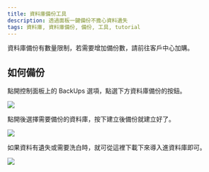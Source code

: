 ```yaml
---
title: 資料庫備份工具
description: 透過面板一鍵備份不擔心資料遺失
tags: 資料庫, 資料庫備份, 備份, 工具, tutorial
---
```


<Callout title="重要提醒" type="info">資料庫備份有數量限制，若需要增加備份數，請前往客戶中心加購。</Callout>

## 如何備份
點開控制面板上的 BackUps 選項，點選下方資料庫備份的按鈕。

<img src="https://cdn-r2.curshosting.net/open_dbbackup.webp" />

點開後選擇需要備份的資料庫，按下建立後備份就建立好了。

<img src="https://cdn-r2.curshosting.net/selectdb.webp" />

如果資料有遺失或需要洗白時，就可從這裡下載下來導入進資料庫即可。

<img src="https://cdn-r2.curshosting.net/download_db.webp" />